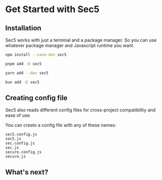 
# Get Started with Sec5

## Installation

Sec5 works with just a terminal and a package manager. So you can use whatever package manager and Javascript runtime you want.

```bash copy
npm install --save-dev sec5
```

```bash copy
pnpm add -D sec5
```

```bash copy
yarn add --dev sec5
```

```bash copy
bun add -D sec5
```

## Creating config file

Sec5 also reads different config files for cross-project compatibility and ease of use.

You can create a config file with any of these names:

```
sec5.config.js
sec5.js
sec.config.js
sec.js
secure.config.js
secure.js
```

## What's next?

<div className="p-4 grid grid-cols-1 md:grid-cols-2 gap-4">
  <LinkContainer
    href="/docs/terminal"
    title="Using from terminal"
    description="It is best to use CLI to make sure you have completed everything before sharing your project."
  />
  <LinkContainer
    href="/docs/configuration"
    title="Configuration"
    description="Change it according to the needs of your project."
  />
</div>
